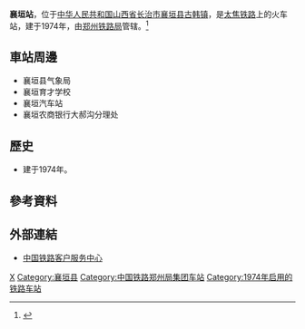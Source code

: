 {{Infobox China railway station
|车站名称 = 襄垣站
|图片 = 
|图片介绍 = 
|其他名称 =
|车站拼音 = Xiangyuan
|英文名称 = Xiangyuan Railway Station
|车站代码 = 28325<ref>{{cite book|title=中华人民共和国铁路车站代码（GB/T 10302-2010）|publisher=中国标准出版社|year=2010|isbn=155066140495|ignore-isbn-error=true|pages=40}}</ref>
|电报码 = EIF
|拼音码 = XYU
|车站位置 = [[山西省|山西省]][[长治市|长治市]][[襄垣县|襄垣县]][[古韩镇|古韩镇]]
|坐标 = 
|归属 = [[郑州铁路局|郑州铁路局]]
|线路 = [[太焦铁路|太焦铁路]]
|车站等级 =
|月台数目 = 
|站台面 = 
|股道数目 = 
|网站 = 
}}
'''襄垣站'''，位于[[中华人民共和国|中华人民共和国]][[山西省|山西省]][[长治市|长治市]][[襄垣县|襄垣县]][[古韩镇|古韩镇]]，是[[太焦铁路|太焦铁路]]上的火车站，建于1974年，由[[郑州铁路局|郑州铁路局]]管辖。<ref>{{Cite web |url=http://hcp.tiexing.com/xiangyuan/ |title=襄垣火车站介绍 |accessdate=2017-02-17 |archive-date=2017-02-18 |archive-url=https://web.archive.org/web/20170218063421/http://hcp.tiexing.com/xiangyuan/ |dead-url=no }}</ref>
==車站周邊==
* 襄垣县气象局
* 襄垣育才学校
* 襄垣汽车站
* 襄垣农商银行大郝沟分理处

==歷史==
* 建于1974年。
==參考資料==
{{reflist}}

==外部連結==
* [http://www.12306.cn/mormhweb/ 中国铁路客户服务中心]{{Wayback|url=http://www.12306.cn/mormhweb/ |date=20180205163941 }}
{{China-rail-stub}}
{{太焦铁路}}
[[Category:长治市铁路车站|X]]
[[Category:襄垣县|Category:襄垣县]]
[[Category:中国铁路郑州局集团车站|Category:中国铁路郑州局集团车站]]
[[Category:1974年启用的铁路车站|Category:1974年启用的铁路车站]]